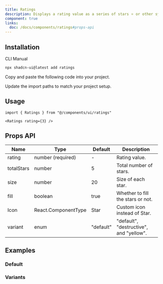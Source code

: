 ```yaml
---
title: Ratings
description: Displays a rating value as a series of stars ⭐ or other symbols.
component: true
links:
  doc: /docs/components/ratings#props-api
---
```


<ComponentPreview name="ratings-demo" />

## Installation

<Tabs defaultValue="cli">

<TabsList>
  <TabsTrigger value="cli">CLI</TabsTrigger>
  <TabsTrigger value="manual">Manual</TabsTrigger>
</TabsList>
<TabsContent value="cli">

```bash
npx shadcn-ui@latest add ratings
```

</TabsContent>

<TabsContent value="manual">

<Steps>

<Step>Copy and paste the following code into your project.</Step>

<ComponentSource name="ratings" />

<Step>Update the import paths to match your project setup.</Step>

</Steps>

</TabsContent>

</Tabs>

## Usage

```tsx
import { Ratings } from "@/components/ui/ratings"
```

```tsx
<Ratings rating={3} />
```

## Props API

| Name       | Type                | Default   | Description                             |
| ---------- | ------------------- | --------- | --------------------------------------- |
| rating     | number (required)   | -         | Rating value.                           |
| totalStars | number              | 5         | Total number of stars.                  |
| size       | number              | 20        | Size of each star.                      |
| fill       | boolean             | true      | Whether to fill the stars or not.       |
| Icon       | React.ComponentType | Star      | Custom icon instead of Star.            |
| variant    | enum                | "default" | "default", "destructive", and "yellow". |

## Examples

### Default

<ComponentPreview name="ratings-demo" />

### Variants

<ComponentPreview name="ratings-variants" />
